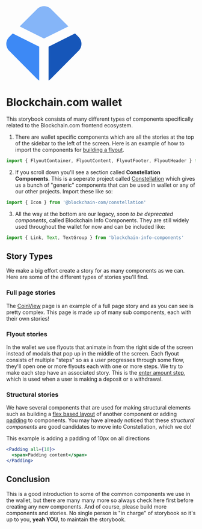 
<Meta title='Introduction' />

<svg width="200" height="200" viewBox="0 0 664 664" fill="none" xmlns="http://www.w3.org/2000/svg">
  <path d="M56.8143 241.307L26.5194 271.603C18.1344 279.658 11.4632 289.324 6.90611 300.021C2.34898 310.718 0 322.225 0 333.853C0 345.48 2.34898 356.987 6.90611 367.684C11.4632 378.381 18.1344 388.047 26.5194 396.103L270.58 642.572C276.365 648.489 283.097 653.399 290.5 657.097V358.338L56.8143 241.307Z" fill="#3D89F5"/>
  <path d="M607.186 241.307L637.481 271.603C645.866 279.658 652.537 289.324 657.094 300.021C661.651 310.718 664 322.225 664 333.853C664 345.48 661.651 356.987 657.094 367.684C652.537 378.381 645.866 388.047 637.481 396.103L393.42 642.572C387.635 648.489 380.903 653.399 373.5 657.097V358.338L607.186 241.307Z" fill="#1656B9"/>
  <path d="M548.589 179.472L395.87 26.3374C387.785 18.0044 378.109 11.3792 367.416 6.85514C356.723 2.33107 345.23 0 333.62 0C322.009 0 310.516 2.33107 299.823 6.85514C289.13 11.3792 279.455 18.0044 271.37 26.3374L118.235 179.472L332.79 286.542L548.589 179.472Z" fill="#85B5F8"/>
</svg>

# Blockchain.com wallet
This storybook consists of many different types of components specifically related to the Blockchain.com frontend ecosystem. 

1. There are wallet specific components which are all the stories at the top of the sidebar to the left of the screen. Here is an example of how to import the components for [building a flyout](?path=/story/flyouts-container--default).
```js
import { FlyoutContainer, FlyoutContent, FlyoutFooter, FlyoutHeader } from 'components/Flyout/Layout'
```
2. If you scroll down you'll see a section called **Constellation Components**. This is a seperate project called [Constellation](https://github.com/blockchain/constellation) which gives us a bunch of "generic" components that can be used in wallet or any of our other projects. Import these like so:
```js
import { Icon } from '@blockchain-com/constellation'
```
3. All the way at the bottom are our legacy, *soon to be deprecated components*, called Blockchain Info Components. They are still widely used throughout the wallet for now and can be included like:
```js
import { Link, Text, TextGroup } from 'blockchain-info-components'
```

## Story Types
We make a big effort create a story for as many components as we can. Here are some of the different types of stories you'll find.

### Full page stories
The [CoinView](?path=/story/pages-coinpage--default) page is an example of a full page story and as you can see is pretty complex. This page is made up of many sub components, each with their own stories!

### Flyout stories
In the wallet we use flyouts that animate in from the right side of the screen instead of modals that pop up in the middle of the screen. Each flyout consists of multiple "steps" so as a user progresses through some flow, they'll open one or more flyouts each with one or more steps. We try to make each step have an associated story.
This is the [enter amount step](?path=/story/flyouts-brokerage-enteramount--default-deposit), which is used when a user is making a deposit or a withdrawal.

### Structural stories
We have several components that are used for making structural elements such as building a [flex based layout](?path=/story/structural-flex--icon-list-item-example) of another component or adding [padding](?path=/story/structural-padding-intro--page) to components.
You may have already noticed that these *structural components* are good candidates to move into Constellation, which we do!

This example is adding a padding of 10px on all directions
```jsx
<Padding all={10}>
  <span>Padding content</span>
</Padding>
```
<Canvas>
  <Story id='structural-padding--padding-all' />
</Canvas>

## Conclusion
This is a good introduction to some of the common components we use in the wallet, but there are many many more so always check here first before creating any new components. And of course, please build more components and stories. No single person is "in charge" of storybook so it's up to you, **yeah YOU**, to maintain the storybook.